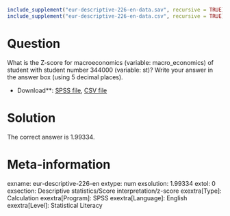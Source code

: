 ```r
include_supplement("eur-descriptive-226-en-data.sav", recursive = TRUE)
include_supplement("eur-descriptive-226-en-data.csv", recursive = TRUE)
```

Question
========
What is the Z-score for macroeconomics (variable: macro_economics) of student with student number 344000 (variable: st)? Write your answer in the answer box (using 5 decimal places).

* Download**: [SPSS file](eur-descriptive-226-en-data.sav), [CSV file](eur-descriptive-226-en-data.csv)


Solution
========
The correct answer is 1.99334.

Meta-information
================
exname: eur-descriptive-226-en
extype: num
exsolution: 1.99334
extol: 0
exsection: Descriptive statistics/Score interpretation/z-score
exextra[Type]: Calculation
exextra[Program]: SPSS
exextra[Language]: English
exextra[Level]: Statistical Literacy

